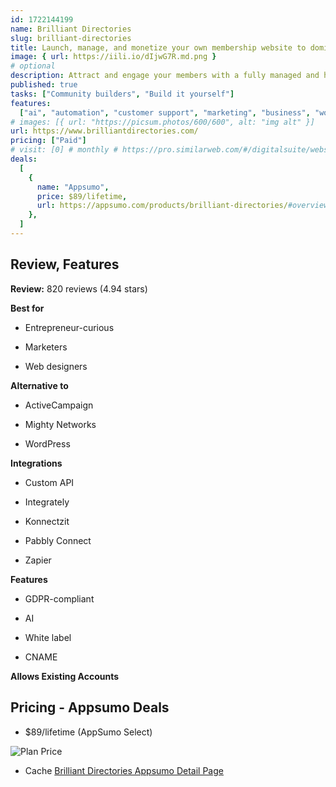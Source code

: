 ```yaml
---
id: 1722144199
name: Brilliant Directories
slug: brilliant-directories
title: Launch, manage, and monetize your own membership website to dominate your market
image: { url: https://iili.io/dIjwG7R.md.png }
# optional
description: Attract and engage your members with a fully managed and hosted solution that looks great on every deviceMaximize revenue with powerful options to sell subscriptions, leads, digital products, event tickets, and more
published: true
tasks: ["Community builders", "Build it yourself"]
features:
  ["ai", "automation", "customer support", "marketing", "business", "workflow"]
# images: [{ url: "https://picsum.photos/600/600", alt: "img alt" }]
url: https://www.brilliantdirectories.com/
pricing: ["Paid"]
# visit: [0] # monthly # https://pro.similarweb.com/#/digitalsuite/websiteanalysis/home
deals:
  [
    {
      name: "Appsumo",
      price: $89/lifetime,
      url: https://appsumo.com/products/brilliant-directories/#overview,
    },
  ]
---
```


## Review, Features

**Review:** 820 reviews (4.94 stars)

**Best for**

- Entrepreneur-curious

- Marketers

- Web designers

**Alternative to**

- ActiveCampaign

- Mighty Networks

- WordPress

**Integrations**

- Custom API

- Integrately

- Konnectzit

- Pabbly Connect

- Zapier

**Features**

- GDPR-compliant

- AI

- White label

- CNAME

**Allows Existing Accounts**

## Pricing - Appsumo Deals

- $89/lifetime (AppSumo Select)

<Img src="https://iili.io/dIw1hnj.png" alt="Plan Price" />

- Cache [Brilliant Directories Appsumo Detail Page](https://iili.io/dIw1gta.png)
